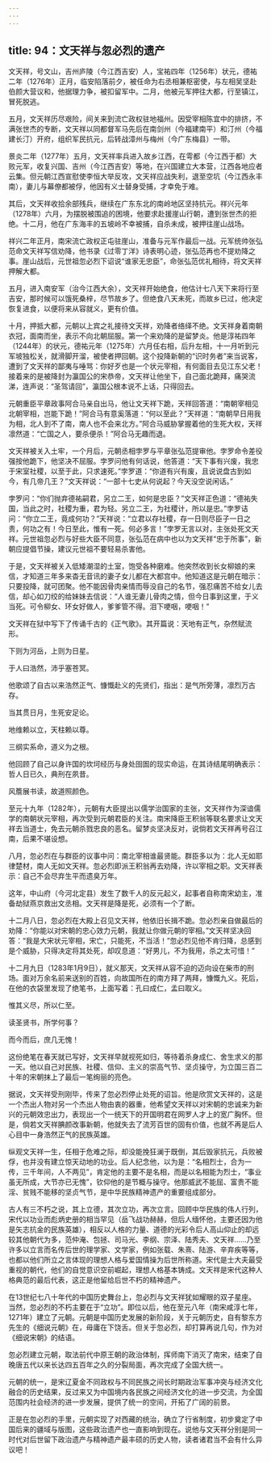 ```yaml
---
---
---
```

title: 94：文天祥与忽必烈的遗产
---



文天祥，号文山，吉州庐陵（今江西吉安）人，宝祐四年（1256年）状元，德祐二年（1276年）正月，临安陷落前夕，被任命为右丞相兼枢密使，与左相吴坚赴伯颜大营议和，他据理力争，被扣留军中。二月，他被元军押往大都，行至镇江，冒死脱逃。

五月，文天祥历尽艰险，间关来到流亡政权驻地福州。因受宰相陈宜中的排挤，不满张世杰的专断，文天祥以同都督军马先后在南剑州（今福建南平）和汀州（今福建长汀）开府，组织军民抗元，后转战漳州与梅州（今广东梅县）一带。

景炎二年（1277年）五月，文天祥率兵进入故乡江西，在雩都（今江西于都）大败元军，收复兴国、吉州（今江西吉安）等地，在兴国建立大本营，江西各地应者云集。但元朝江西宣慰使李恒大举反攻，文天祥应战失利，退至空坑（今江西永丰南），妻儿与幕僚都被俘，他因有义士替身受捕，才幸免于难。

其后，文天祥收拾余部残兵，继续在广东东北的南岭地区坚持抗元。祥兴元年（1278年）六月，为摆脱被围追的困境，他要求赴援崖山行朝，遭到张世杰的拒绝。十二月，他在广东海丰的五坡岭不幸被捕，自杀未成，被押往崖山战场。

祥兴二年正月，南宋流亡政权正屯驻崖山，准备与元军作最后一战。元军统帅张弘范命文天祥写信劝降，他书录《过零丁洋》诗表明心迹，张弘范再也不提劝降之事。崖山战后，元世祖忽必烈下诏说“谁家无忠臣”，命张弘范优礼相待，将文天祥押解大都。

五月，进入南安军（治今江西大余），文天祥开始绝食，他估计七八天下来将行至吉安，那时候可以饿死桑梓，尽节故乡了。但绝食八天未死，而故乡已过，他决定恢复进食，以便将来从容就义，更有价值。

十月，押抵大都，元朝以上宾之礼接待文天祥，劝降者络绎不绝。文天祥身着南朝衣冠，面南而坐，表示不向北朝屈服。第一个来劝降的是留梦炎。他是淳祐四年（1244年）的状元，德祐元年（1275年）六月任右相，后升左相，十一月听到元军坡独松关，就滑脚开溜，被使者押回朝。这个投降新朝的“识时务者”来当说客，遭到了文天祥的鄙夷与唾骂：你好歹也是一个状元宰相，有何面目去见江东父老！接着来的是被降封为瀛国公的宋恭帝，文天祥让他坐下，自己面北跪拜，痛哭流涕，连声说：“圣驾请回”，瀛国公根本说不上话，只得回去。

元朝重臣平章政事阿合马亲自出马，他让文天祥下跪，天祥回答道：“南朝宰相见北朝宰相，岂能下跪！”阿合马有意奚落道：“何以至此？”天祥道：“南朝早日用我为相，北人到不了南，南人也不会来北方。”阿合马威胁掌握着他的生死大权，天祥凛然道：“亡国之人，要杀便杀！”阿合马无趣而退。

文天祥被关入土牢，一个月后，元朝丞相孛罗与平章张弘范提审他。孛罗命令差役强按他跪下，他坚决不屈服。孛罗问他有何话说，他答道：“天下事有兴废，我忠于宋室社稷，以至于此，只求速死。”孛罗道：“你道有兴有废，且说说盘古到如今，有几帝几王？”文天祥说：“一部十七史从何说起？今天没空说闲话。”

孛罗问：“你们抛弃德祐嗣君，另立二王，如何是忠臣？”文天祥正色道：“德祐失国，当此之时，社稷为重，君为轻。另立二王，为社稷计，所以是忠。”孛罗诘问：“你立二王，竟成何功？”天祥说：“立君以存社稷，存一日则尽臣子一日之责，何功之有！今日至此，惟有一死。何必多言！”孛罗无言以对，主张处死文天祥。元世祖忽必烈与好些大臣不同意，张弘范在病中也以为文天祥“忠于所事”，新朝应提倡节操，建议元世祖不要轻易杀害他。

于是，文天祥被关入低矮潮湿的土室，饱受各种磨难。他突然收到长女柳娘的来信，才知道三年多来杳无音讯的妻子女儿都在大都宫中。他知道这是元朝在暗示：只要投降，就可团聚。他不能因骨肉亲情而辱没自己的名节，强忍痛苦不给女儿去信，却心如刀绞的给妹妹去信说：“人谁无妻儿骨肉之情，但今日事到这里，于义当死。可令柳女、环女好做人，爹爹管不得。泪下哽咽，哽咽！”

文天祥在狱中写下了传诵千古的《正气歌》。其开篇说：天地有正气，杂然赋流形。

下则为河岳，上则为日星。

于人曰浩然，沛乎塞苍冥。

他歌颂了自古以来浩然正气、慷慨赴义的先贤们，指出：是气所旁薄，凛烈万古存。

当其贯日月，生死安足论。

地维赖以立，天柱赖以尊。

三纲实系命，道义为之根。

他回顾了自己以身许国的坎坷经历与身处囹圄的现实命运，在其诗结尾明确表示：哲人日已久，典刑在夙昔。

风簷展书读，故道照颜色。

至元十九年（1282年），元朝有大臣提出以儒学治国家的主张，文天祥作为深谙儒学的南朝状元宰相，再次受到元朝君臣的关注。南宋降臣王积翁等联名要求让文天祥去当道士，免去元朝杀戮忠良的恶名。留梦炎坚决反对，说倘若文天祥再号召江南，后果不堪设想。

八月，忽必烈在与群臣的议事中问：南北宰相谁最贤能。群臣多以为：北人无如耶律楚材，南人无如文天祥。忽必烈即派王积翁再去劝降，许以宰相之职。文天祥表示：自己不会尽弃生平而遗臭万年。

这年，中山府（今河北定县）发生了数千人的反元起义，起事者自称南宋幼主，准备劫狱燕京救出文丞相。文天祥是降是死，必须有一个了断。

十二月八日，忽必烈在大殿上召见文天祥，他依旧长揖不跪。忽必烈亲自做最后的劝降：“你能以对宋朝的忠心效力元朝，我就让你做元朝的宰相。”文天祥坚决回答：“我是大宋状元宰相，宋亡，只能死，不当活！”忽必烈见他不肯归降，总感到是个威胁，只得决定将其处死，却叹息道：“好男儿，不为我用，杀之太可惜！”

十二月九日（1283年1月9日），就义那天，文天祥从容不迫的迈向设在柴市的刑场。面对万余名前来送别的百姓，向故国所在的南方拜了两拜，慷慨九义。死后，在他的衣袋里发现了绝笔书，上面写着：孔曰成仁，孟曰取义。

惟其义尽，所以仁至。

读圣贤书，所学何事？

而今而后，庶几无愧！

这份绝笔在春天就已写好，文天祥早就视死如归，等待着杀身成仁、舍生求义的那一天。他以自己对民族、社稷、信仰、主义的崇高气节、坚贞操守，为立国三百二十年的宋朝抹上了最后一笔绚丽的亮色。

据说，文天祥受刑刚毕，传来了忽必烈停止处死的诏旨。他是欣赏文天祥的，这是一个杰出人物对另一个杰出人物由衷的器重，他希望文天祥以对宋朝的忠诚来为新兴的元朝效忠出力，表现出一个一统天下的开国明君在网罗人才上的宽广胸怀。但是，倘若文天祥腆颜改事新朝，他就失去了流芳百世的固有价值，也就不再是后人心目中一身浩然正气的民族英雄。

纵观文天祥一生，任相于危难之际，却没能挽狂澜于既倒，其后毁家抗元，兵败被俘，也并没有建立惊天动地的功业。后人纪念他，以为是：“名相烈士，合为一传，三千年间，人不两见”，肯定他的主要不是名相，而是以名相能为烈士，“事业虽无所成，大节亦已无愧”，钦仰他的是节概与操守。他那威武不能屈、富贵不能淫、贫贱不能移的坚贞气节，是中华民族精神遗产的重要组成部分。

古人有三不朽之说，其上立德，其次立功，再次立言。回顾中华民族的伟人行列，宋代以功业而彪炳史册的相当罕见（岳飞战功赫赫，但后人缅怀他，主要还因为他是矢志抗金的民族英雄），相反以人格的力量、道德的光彩令后人高山仰止的却远较其他朝代为多，范仲淹、包拯、司马光、李纲、宗泽、陆秀夫、文天祥……乃至许多以立言而名传后世的理学家、文学家，例如张载、朱熹、陆游、辛弃疾等等，也都以他们所立之言体现的理想人格与爱国情操为后世所称道。宋代是士大夫最受重视的朝代，他们的自觉意识空前崛起，理想人格基本铸成。文天祥是宋代这种人格典范的最后代表，这正是他留给后世不朽的精神遗产。

在13世纪七八十年代的中国历史舞台上，忽必烈与文天祥犹如耀眼的双子星座。当然，忽必烈的不朽主要在于“立功”。即位以后，他在至元八年（南宋咸淳七年，1271年）建立了元朝。元朝是中国历史发展的新阶段，关于元朝历史，自有黎东方先生的《细说元朝》在，毋庸在下饶舌。但关于忽必烈，却打算再说几句，作为对《细说宋朝》的结语。

忽必烈建立元朝，取法前代中原王朝的政治体制，挥师南下消灭了南宋，结束了自晚唐五代以来长达四五百年之久的分裂局面，再次完成了全国大统一。

元朝的统一，是宋辽夏金不同政权与不同民族之间长时期政治军事冲突与经济文化融合的历史结果，反过来又为中国境内各民族之间经济文化的进一步交流，为全国范围内社会经济的进一步发展，提供了统一的空间，开拓了广阔的前景。

正是在忽必烈的手里，元朝实现了对西藏的统治，确立了行省制度，初步奠定了中国后来的疆域与版图，这些政治遗产也一直影响到现在。说他与文天祥分别是同一时代对后世留下政治遗产与精神遗产最丰硕的历史人物，读者诸君当不会有什么异议吧！